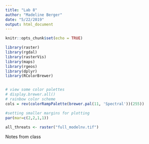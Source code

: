 ```yaml
---
title: "Lab 8"
author: "Madeline Berger"
date: "5/22/2019"
output: html_document
---
```


```r
knitr::opts_chunk$set(echo = TRUE)

library(raster)
library(rgdal)
library(rasterVis)
library(maps)
library(rgeos)
library(dplyr)
library(RColorBrewer)


# view some color palettes
# display.brewer.all()
# rainbow color scheme
cols = rev(colorRampPalette(brewer.pal(11, 'Spectral'))(255)) 

#setting smaller margins for plotting
par(mar=c(2,2,1,1))

all_threats <- raster("full_modelnv.tif")

```

Notes from class 

